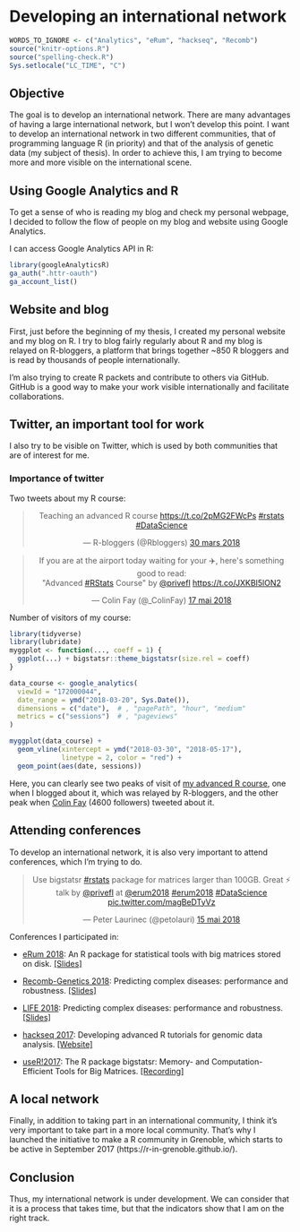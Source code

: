 # Developing an international network

```r
WORDS_TO_IGNORE <- c("Analytics", "eRum", "hackseq", "Recomb")
source("knitr-options.R")
source("spelling-check.R")
Sys.setlocale("LC_TIME", "C")
```

## Objective

The goal is to develop an international network. 
There are many advantages of having a large international network, but I won't develop this point. 
I want to develop an international network in two different communities, that of programming language R (in priority) and that of the analysis of genetic data (my subject of thesis). 
In order to achieve this, I am trying to become more and more visible on the international scene.

## Using Google Analytics and R

To get a sense of who is reading my blog and check my personal webpage, I decided to follow the flow of people on my blog and website using Google Analytics.

I can access Google Analytics API in R:

```r
library(googleAnalyticsR)
ga_auth(".httr-oauth")
ga_account_list()
```


## Website and blog

First, just before the beginning of my thesis, I created my personal website and my blog on R. I try to blog fairly regularly about R and my blog is relayed on R-bloggers, a platform that brings together ~850 R bloggers and is read by thousands of people internationally. 

I'm also trying to create R packets and contribute to others via GitHub. GitHub is a good way to make your work visible internationally and facilitate collaborations.

## Twitter, an important tool for work

I also try to be visible on Twitter, which is used by both communities that are of interest for me. 
<!-- I'm starting to have followers, even though I have not yet released any official "R" paper or package. I intend to remedy this by going to present a package of community R 1000 people (http://sched.co/Axrw). It will also be an opportunity to meet people and make contacts. -->

### Importance of twitter

Two tweets about my R course:

<blockquote class="twitter-tweet" data-lang="en" align="center"><p lang="en" dir="ltr">Teaching an advanced R course <a href="https://t.co/2pMG2FWcPs">https://t.co/2pMG2FWcPs</a> <a href="https://twitter.com/hashtag/rstats?src=hash&amp;ref_src=twsrc%5Etfw">#rstats</a> <a href="https://twitter.com/hashtag/DataScience?src=hash&amp;ref_src=twsrc%5Etfw">#DataScience</a></p>&mdash; R-bloggers (@Rbloggers) <a href="https://twitter.com/Rbloggers/status/979539984679161857?ref_src=twsrc%5Etfw">30 mars 2018</a></blockquote>
<script async src="https://platform.twitter.com/widgets.js" charset="utf-8"></script>


<blockquote class="twitter-tweet" data-lang="en" align="center"><p lang="en" dir="ltr">If you are at the airport today waiting for your ✈️, here&#39;s something good to read: <br>&quot;Advanced <a href="https://twitter.com/hashtag/RStats?src=hash&amp;ref_src=twsrc%5Etfw">#RStats</a> Course&quot; by <a href="https://twitter.com/privefl?ref_src=twsrc%5Etfw">@privefl</a>  <a href="https://t.co/JXKBI5lON2">https://t.co/JXKBI5lON2</a></p>&mdash; Colin Fay (@_ColinFay) <a href="https://twitter.com/_ColinFay/status/997073282905067520?ref_src=twsrc%5Etfw">17 mai 2018</a></blockquote>
<script async src="https://platform.twitter.com/widgets.js" charset="utf-8"></script>

Number of visitors of my course:

```r
library(tidyverse)
library(lubridate)
myggplot <- function(..., coeff = 1) {
  ggplot(...) + bigstatsr::theme_bigstatsr(size.rel = coeff)
}
```

```r
data_course <- google_analytics(
  viewId = "172000044",
  date_range = ymd("2018-03-20", Sys.Date()),
  dimensions = c("date"),  # , "pagePath", "hour", "medium"
  metrics = c("sessions")  # , "pageviews"
)

myggplot(data_course) + 
  geom_vline(xintercept = ymd("2018-03-30", "2018-05-17"), 
             linetype = 2, color = "red") + 
  geom_point(aes(date, sessions))
```

Here, you can clearly see two peaks of visit of [my advanced R course](https://privefl.github.io/advr38book/), one when I blogged about it, which was relayed by R-bloggers, and the other peak when [Colin Fay](https://twitter.com/_colinfay) (4600 followers) tweeted about it.

## Attending conferences

To develop an international network, it is also very important to attend conferences, which I'm trying to do.

<blockquote class="twitter-tweet" data-lang="en" align="center"><p lang="en" dir="ltr">Use bigstatsr <a href="https://twitter.com/hashtag/rstats?src=hash&amp;ref_src=twsrc%5Etfw">#rstats</a> package for matrices larger than 100GB. Great ⚡ talk by <a href="https://twitter.com/privefl?ref_src=twsrc%5Etfw">@privefl</a> at <a href="https://twitter.com/erum2018?ref_src=twsrc%5Etfw">@erum2018</a> <a href="https://twitter.com/hashtag/erum2018?src=hash&amp;ref_src=twsrc%5Etfw">#erum2018</a> <a href="https://twitter.com/hashtag/DataScience?src=hash&amp;ref_src=twsrc%5Etfw">#DataScience</a> <a href="https://t.co/magBeDTyVz">pic.twitter.com/magBeDTyVz</a></p>&mdash; Peter Laurinec (@petolauri) <a href="https://twitter.com/petolauri/status/996338652820201472?ref_src=twsrc%5Etfw">15 mai 2018</a></blockquote>
<script async src="https://platform.twitter.com/widgets.js" charset="utf-8"></script>

Conferences I participated in:

- [eRum 2018](https://2018.erum.io/): An R package for statistical tools with big matrices stored on disk. [[Slides]](https://privefl.github.io/eRum-2018/slides.html)

- [Recomb-Genetics 2018](http://recomb2018.fr/recomb-genetics/): Predicting complex diseases: performance and robustness. [[Slides]](https://privefl.github.io/thesis-docs/recomb18.html)

- [LIFE 2018](https://life.univ-grenoble-alpes.fr/life-world/events-news/life-annual-meeting-725690.htm?RH=11210192165071361): Predicting complex diseases: performance and robustness. [[Slides]](https://github.com/privefl/paper2-PRS/blob/master/LIFE/pres-f-priv%C3%A9.pdf)

- [hackseq 2017](http://www.hackseq.com/): Developing advanced R tutorials for genomic data analysis. [[Website]](https://hackseq.github.io/2017_project_5/)

- [useR!2017](https://user2017.brussels/): The R package bigstatsr:
Memory- and Computation-Efficient Tools for Big Matrices. [[Recording]](https://t.co/aYt0q8MeXJ)

## A local network

Finally, in addition to taking part in an international community, I think it's very important to take part in a more local community. That's why I launched the initiative to make a R community in Grenoble, which starts to be active in September 2017 (https://r-in-grenoble.github.io/).

## Conclusion

Thus, my international network is under development. We can consider that it is a process that takes time, but that the indicators show that I am on the right track.


